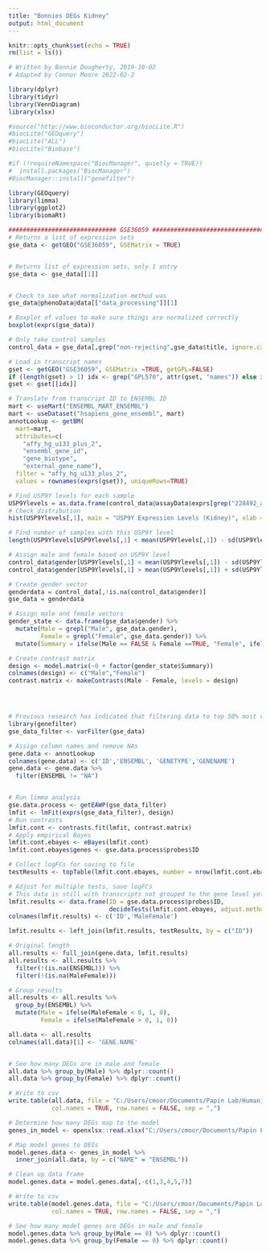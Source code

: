 ---
title: "Bonnies DEGs Kidney"
output: html_document
---

```{r setup, include=FALSE}
knitr::opts_chunk$set(echo = TRUE)
rm(list = ls())
```



```{r load}
# Written by Bonnie Dougherty, 2019-10-02
# Adapted by Connor Moore 2022-02-2

library(dplyr)
library(tidyr)
library(VennDiagram)
library(xlsx)

#source("http://www.bioconductor.org/biocLite.R")
#biocLite("GEOquery")
#biocLite("ALL")
#biocLite("Biobase")

#if (!requireNamespace("BiocManager", quietly = TRUE))
#  install.packages("BiocManager")
#BiocManager::install("genefilter")

library(GEOquery)
library(limma)
library(ggplot2)
library(biomaRt)

############################## GSE36059 #########################################################################
# Returns a list of expression sets
gse_data <- getGEO("GSE36059", GSEMatrix = TRUE)


# Returns list of expression sets, only 1 entry
gse_data <- gse_data[[1]]


# Check to see what normalization method was
gse_data@phenoData@data[["data_processing"]][1]

# Boxplot of values to make sure things are normalized correctly
boxplot(exprs(gse_data))
```

```{r analyze}
# Only take control samples
control_data = gse_data[,grep("non-rejecting",gse_data$title, ignore.case = T)]

# Load in transcript names
gset <- getGEO("GSE36059", GSEMatrix =TRUE, getGPL=FALSE)
if (length(gset) > 1) idx <- grep("GPL570", attr(gset, "names")) else idx <- 1
gset <- gset[[idx]]

# Translate from transcript ID to ENSEMBL ID
mart <- useMart("ENSEMBL_MART_ENSEMBL")
mart <- useDataset("hsapiens_gene_ensembl", mart)
annotLookup <- getBM(
  mart=mart,
  attributes=c(
    "affy_hg_u133_plus_2",
    "ensembl_gene_id",
    "gene_biotype",
    "external_gene_name"),
  filter = "affy_hg_u133_plus_2",
  values = rownames(exprs(gset)), uniqueRows=TRUE)

# Find USP9Y levels for each sample
USP9Ylevels = as.data.frame(control_data@assayData$exprs[grep("228492_at", rownames(control_data@assayData$exprs)),]) #USP9Y - GENE NAME
# Check distribution
hist(USP9Ylevels[,1], main = "USP9Y Expression Levels (Kidney)", xlab = "USP9Y")

# Find number of samples with this USP9Y level
length(USP9Ylevels[USP9Ylevels[,1] < mean(USP9Ylevels[,1]) - sd(USP9Ylevels[,1]),])

# Assign male and female based on USP9Y level
control_data$gender[USP9Ylevels[,1] < mean(USP9Ylevels[,1]) - sd(USP9Ylevels[,1])] = "Female"
control_data$gender[USP9Ylevels[,1] > mean(USP9Ylevels[,1]) + sd(USP9Ylevels[,1])] = "Male"

# Create gender vector
genderdata = control_data[,!is.na(control_data$gender)]
gse_data = genderdata
```

```{r real analyze}

# Assign male and female vectors
gender_state <- data.frame(gse_data$gender) %>% 
  mutate(Male = grepl("Male", gse_data.gender), 
         Female = grepl("Female", gse_data.gender)) %>% 
  mutate(Summary = ifelse(Male == FALSE & Female ==TRUE, "Female", ifelse(Male == TRUE & Female == FALSE, "Male", NA)))

# Create contrast matrix
design <- model.matrix(~0 + factor(gender_state$Summary))
colnames(design) <- c("Male","Female")
contrast.matrix <- makeContrasts(Male - Female, levels = design)




# Previous research has indicated that filtering data to top 50% most variable genes increases power
library(genefilter)
gse_data_filter <- varFilter(gse_data)

# Assign column names and remove NAs
gene.data <- annotLookup
colnames(gene.data) <- c('ID','ENSEMBL', 'GENETYPE','GENENAME')
gene.data <- gene.data %>% 
  filter(ENSEMBL != "NA")


# Run limma analysis
gse.data.process <- getEAWP(gse_data_filter)
lmfit <- lmFit(exprs(gse_data_filter), design)
# Run contrasts
lmfit.cont <- contrasts.fit(lmfit, contrast.matrix)
# Apply empirical Bayes
lmfit.cont.ebayes <- eBayes(lmfit.cont)
lmfit.cont.ebayes$genes <- gse.data.process$probes$ID

# Collect logFCs for saving to file
testResults <- topTable(lmfit.cont.ebayes, number = nrow(lmfit.cont.ebayes))

# Adjust for multiple tests, save logFCs
# This data is still with transcripts not grouped to the gene level yet
lmfit.results <- data.frame(ID = gse.data.process$probes$ID, 
                            decideTests(lmfit.cont.ebayes, adjust.method = "fdr", p.value = 0.1))
colnames(lmfit.results) <- c('ID','MaleFemale')

lmfit.results <- left_join(lmfit.results, testResults, by = c("ID"))

# Original length
all.results <- full_join(gene.data, lmfit.results)
all.results <- all.results %>% 
  filter(!(is.na(ENSEMBL))) %>%
  filter(!(is.na(MaleFemale)))

# Group results
all.results <- all.results %>% 
  group_by(ENSEMBL) %>% 
  mutate(Male = ifelse(MaleFemale < 0, 1, 0), 
         Female = ifelse(MaleFemale > 0, 1, 0))

all.data <- all.results
colnames(all.data)[1] <- 'GENE.NAME'


# See how many DEGs are in male and female
all.data %>% group_by(Male) %>% dplyr::count()
all.data %>% group_by(Female) %>% dplyr::count()

# Write to csv
write.table(all.data, file = "C:/Users/cmoor/Documents/Papin Lab/Human1/Degs/GSE36059_DEGs.csv", 
            col.names = TRUE, row.names = FALSE, sep = ",")

# Determine how many DEGs map to the model
genes_in_model <- openxlsx::read.xlsx("C:/Users/cmoor/Documents/Papin Lab/Human1/Human-GEM.xlsx", sheet = 4)

# Map model genes to DEGs
model.genes.data <- genes_in_model %>% 
  inner_join(all.data, by = c("NAME" = "ENSEMBL"))

# Clean up data frame
model.genes.data = model.genes.data[,-c(1,3,4,5,7)]

# Write to csv
write.table(model.genes.data, file = "C:/Users/cmoor/Documents/Papin Lab/Human1/Degs/Human1_GSE36059_DEGs.csv", 
            col.names = TRUE, row.names = FALSE, sep = ",")

# See how many model genes are DEGs in male and female
model.genes.data %>% group_by(Male == 0) %>% dplyr::count()
model.genes.data %>% group_by(Female == 0) %>% dplyr::count()
```

